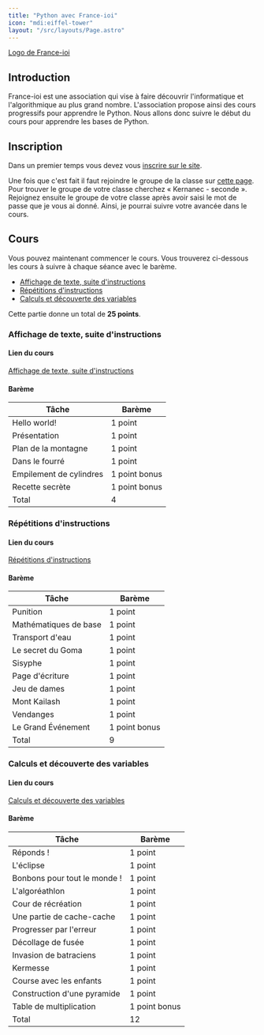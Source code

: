 ```yaml
---
title: "Python avec France-ioi"
icon: "mdi:eiffel-tower"
layout: "/src/layouts/Page.astro"
---
```


[Logo de France-ioi](/cours/logo-ioi.png)

## Introduction

France-ioi est une association qui vise à faire découvrir l'informatique et
l'algorithmique au plus grand nombre. L'association propose ainsi des cours
progressifs pour apprendre le Python. Nous allons donc suivre le début du
cours pour apprendre les bases de Python.

## Inscription

Dans un premier temps vous devez vous [inscrire sur le site](https://login.france-ioi.org/register).

Une fois que c'est fait il faut rejoindre le groupe de la classe sur [cette
page](http://www.france-ioi.org/algo/groupsMain.php). Pour trouver le groupe
de votre classe cherchez « Kernanec - seconde ». Rejoignez ensuite le groupe
de votre classe après avoir saisi le mot de passe que je vous ai donné. Ainsi,
je pourrai suivre votre avancée dans le cours.

## Cours

Vous pouvez maintenant commencer le cours. Vous trouverez ci-dessous les cours
à suivre à chaque séance avec le barème.

  - [Affichage de texte, suite d'instructions](http://www.france-ioi.org/algo/chapter.php?idChapter=642)
  - [Répétitions d'instructions](http://www.france-ioi.org/algo/chapter.php?idChapter=643)
  - [Calculs et découverte des variables](http://www.france-ioi.org/algo/chapter.php?idChapter=644)

Cette partie donne un total de **25 points**.

### Affichage de texte, suite d'instructions

#### Lien du cours

[Affichage de texte, suite d'instructions](http://www.france-ioi.org/algo/chapter.php?idChapter=642)

#### Barème

Tâche | Barème  
---|---  
Hello world! | 1 point  
Présentation | 1 point  
Plan de la montagne | 1 point  
Dans le fourré | 1 point  
Empilement de cylindres | 1 point bonus  
Recette secrète | 1 point bonus  
Total | 4  
  
### Répétitions d'instructions

#### Lien du cours

[Répétitions d'instructions](http://www.france-ioi.org/algo/chapter.php?idChapter=643)

#### Barème

Tâche | Barème  
---|---  
Punition | 1 point  
Mathématiques de base | 1 point  
Transport d'eau | 1 point  
Le secret du Goma | 1 point  
Sisyphe | 1 point  
Page d'écriture | 1 point  
Jeu de dames | 1 point  
Mont Kailash | 1 point  
Vendanges | 1 point  
Le Grand Événement | 1 point bonus  
Total | 9  
  
### Calculs et découverte des variables

#### Lien du cours

[Calculs et découverte des variables](http://www.france-ioi.org/algo/chapter.php?idChapter=644)

#### Barème

Tâche | Barème  
---|---  
Réponds ! | 1 point  
L'éclipse | 1 point  
Bonbons pour tout le monde ! | 1 point  
L'algoréathlon | 1 point  
Cour de récréation | 1 point  
Une partie de cache-cache | 1 point  
Progresser par l'erreur | 1 point  
Décollage de fusée | 1 point  
Invasion de batraciens | 1 point  
Kermesse | 1 point  
Course avec les enfants | 1 point  
Construction d'une pyramide | 1 point  
Table de multiplication | 1 point bonus  
Total | 12
